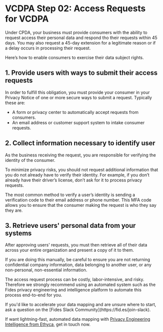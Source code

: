 
# VCDPA Step 02: Access Requests for VCDPA

Under CPDA, your business must provide consumers with the ability to request access their personal data and respond tho their requests within 45 days. You may also request a 45-day extension for a legitimate reason or if a delay occurs in processing their request. 

Here’s how to enable consumers to exercise their data subject rights.

## 1. Provide users with ways to submit their access requests

In order to fulfill this obligation, you must provide your consumer in your Privacy Notice of one or more secure ways to submit a request. Typically these are:

- A form or privacy center to automatically accept requests from consumers.
- An email address or customer support system to intake consumer requests.

## 2. Collect information necessary to identify user

As the business receiving the request, you are responsible for verifying the identity of the consumer.

To minimize privacy risks, you should not request additional information that you do not already have to verify their identity. For example, if you don’t already have their driver’s license, don’t ask for it to process privacy requests.

The most common method to verify a user’s identity is sending a verification code to their email address or phone number. This MFA code allows you to ensure that the consumer making the request is who they say they are.

## 3. Retrieve users' personal data from your systems

After approving users' requests, you must then retrieve all of their data across your entire organization and present a copy of it to them. 

If you are doing this manually, be careful to ensure you are not returning confidential company information, data belonging to another user, or any non-personal, non-essential information.

The access request process can be costly, labor-intensive, and risky. Therefore we strongly recommend using an automated system such as the Fides privacy engineering and intelligence platform to automate this process end-to-end for you.


<Callout emoji="" type="info">
If you'd like to accelerate your data mapping and are unsure where to start, ask a question on the [Fides Slack Community](https://fid.es/join-slack).

If want lightning-fast, automated data mapping with [Privacy Engineering Intelligence from Ethyca](https://ethyca.com/book-demo), get in touch now.
</Callout>
